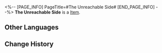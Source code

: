 <%-- [PAGE_INFO]
PageTitle=#The Unreachable Side#
[END_PAGE_INFO] --%>
{{Item Infobox
|id          = 23009
|image       = Item The Unreachable Side.png
|type        = 
|invCategory = Light Cone
|rarity      = 5
|effect      = Light Cone for the Path of {{Color|h|Destruction}}. The Light Cone ability is only effective for characters of this Path.
|description = He would come to this place every year, bringing new swords with him each time.<br />He had seen all the owners of the swords draw their last breath.<br />Every time he leaves, he would sorrowfully ponder...
}}
{{Description|When would his own blade be brought here by someone else?}}
'''The Unreachable Side''' is a [[Item]].

==Other Languages==
{{Other Languages
|en   = The Unreachable Side
|zhs  = 到不了的彼岸
|zht  = 到不了的彼岸
|ja   = {{Rubi|着|つ}}かない{{Rubi|彼岸|ひがん}}
|ko   = 닿을 수 없는 저편
|es   = Orilla inalcanzable
|fr   = Traversée impossible
|ru   = Недоступная сторона
|th   = The Unreachable Side
|vi   = Bến Bờ Xa Diệu Vợi
|de   = Unerreichbares Jenseits
|id   = The Unreachable Side
|pt   = O Lado Inacessível
}}

==Change History==
{{Change History|1.2}}